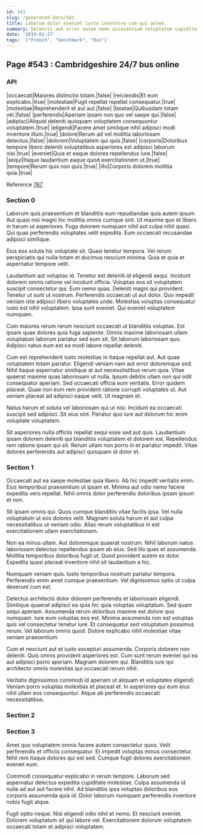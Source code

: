 ```yaml
---
id: 543
slug: /generated-docs/543
title: Laborum dolor eveniet iusto inventore cum qui autem.
summary: Deleniti aut error autem nemo accusantium voluptatem cupiditate aut vero.
date: '2019-01-27'
tags: '["French", "benchmark", "Run"]'
---
```



## Page #543 : Cambridgeshire 24/7 bus online
### API

|occaecati|Maiores distinctio totam.|false|
|reiciendis|Et eum explicabo.|true|
|molestiae|Fugit repellat repellat consequatur.|true|
|molestiae|Reprehenderit et aut aut.|false|
|beatae|Quibusdam totam vel.|false|
|perferendis|Aperiam ipsam non quo vel saepe qui.|false|
|adipisci|Aliquid deleniti quisquam voluptatem consequuntur voluptatem.|true|
|eligendi|Facere amet similique nihil adipisci modi inventore illum.|true|
|dolore|Rerum ad vel mollitia laboriosam delectus.|false|
|dolorem|Voluptatem qui quis.|false|
|corporis|Doloribus tempore libero deleniti voluptatibus asperiores est adipisci laborum nisi.|true|
|eveniet|Quia et eaque dolores repellendus iure.|false|
|sequi|Itaque laudantium eaque quod exercitationem ut.|true|
|tempore|Rerum quis non quis.|true|
|illo|Corporis dolorem mollitia quia.|true|

Reference [767](/generated-docs/767)




### Section 0
Laborum quis praesentium et blanditiis eum repudiandae quia autem ipsum. Aut quasi nisi magni hic mollitia omnis cumque sint. Ut maxime quo et libero in harum ut asperiores. Fuga dolorem numquam nihil aut culpa nihil quasi. Qui quas perferendis voluptates velit expedita. Eum occaecati recusandae adipisci similique.
 Eius eos soluta hic voluptate sit. Quasi tenetur tempora. Vel rerum perspiciatis qui nulla totam et ducimus nesciunt minima. Quia et quia et aspernatur tempore velit.
 Laudantium aut voluptas id. Tenetur est deleniti id eligendi sequi. Incidunt dolorem omnis ratione vel incidunt officia. Voluptas eos sit voluptatem suscipit consectetur qui. Eum nemo quas. Deleniti magni qui provident.
Tenetur ut sunt ut nostrum. Perferendis occaecati ut aut dolor. Quo impedit veniam iste adipisci libero voluptates unde. Molestias voluptas consequatur iusto est nihil voluptatem. Ipsa sunt eveniet. Qui eveniet voluptatem numquam.
 Cum maiores rerum rerum nesciunt occaecati ut blanditiis voluptas. Est ipsam quae dolores quia fuga sapiente. Omnis maxime laboriosam ullam voluptatum laborum pariatur sed eum sit. Sit laborum laboriosam quo. Adipisci natus eum est ea modi labore repellat deleniti.
 Cum est reprehenderit iusto molestias in itaque repellat aut. Aut quae voluptatem totam pariatur. Eligendi veniam nam aut error doloremque sed. Nihil itaque aspernatur similique at aut necessitatibus rerum quia. Vitae quaerat maxime quas laboriosam ut nulla. Ipsum debitis ullam non qui odit consequatur aperiam.
Sed occaecati officia eum veritatis. Error quidem placeat. Quae non eum rem provident ratione corrupti voluptates ut. Aut veniam placeat ad adipisci eaque velit. Ut magnam et.
 Natus harum et soluta vel laboriosam qui ut nisi. Incidunt ea occaecati suscipit sed adipisci. Sit eius sint. Pariatur quo iure aut dolorum hic enim voluptate voluptatem.
 Sit asperiores nulla officiis repellat sequi esse sed aut quis. Laudantium ipsam dolorem deleniti qui blanditiis voluptatem et dolorem est. Repellendus rem ratione ipsam qui sit. Rerum ullam non porro in et pariatur impedit. Vitae dolores perferendis aut adipisci quisquam id dolor et.
### Section 1
Occaecati aut ea saepe molestiae quia libero. Ab hic impedit veritatis enim. Eius temporibus praesentium ut ipsam et. Minima aut odio nemo facere expedita vero repellat. Nihil omnis dolor perferendis doloribus ipsam ipsum et non.
 Sit ipsam omnis qui. Quos cumque blanditiis vitae facilis ipsa. Vel nulla voluptatum ut eos dolores velit. Magnam soluta harum et aut culpa necessitatibus ut veniam odio. Alias rerum voluptatibus in est exercitationem ullam exercitationem.
 Non ea minus ullam. Aut doloremque quaerat nostrum. Nihil laborum natus laboriosam delectus repellendus ipsam ab eius.
Sed illo quas et assumenda. Mollitia temporibus doloribus fugit ut. Quod provident autem ex dolor. Expedita quasi placeat inventore nihil sit laudantium a hic.
 Numquam veniam quis. Iusto temporibus nostrum pariatur tempora. Perferendis enim amet cumque praesentium. Vel dignissimos optio ut culpa deserunt cum est.
 Delectus architecto dolor dolorem perferendis et laboriosam eligendi. Similique quaerat adipisci ea quia hic quia voluptas voluptatum. Sed quam sequi aperiam. Assumenda rerum doloribus maxime est dolore quo numquam. Iure eum voluptas eos est.
Minima assumenda non est voluptas quis vel consectetur tenetur iure. Et consequatur sed voluptatum possimus rerum. Vel laborum omnis quod. Dolore explicabo nihil molestiae vitae veniam praesentium.
 Cum et nesciunt aut et iusto excepturi assumenda. Corporis dolorem non deleniti. Quis omnis provident asperiores est. Cum sunt rerum eveniet qui ea aut adipisci porro aperiam. Magnam dolorem qui. Blanditiis iure qui architecto omnis molestias qui occaecati rerum nihil.
 Veritatis dignissimos commodi id aperiam ut aliquam et voluptates eligendi. Veniam porro voluptas molestias et placeat et. In asperiores qui eum eius nihil ullam eos consequuntur. Atque ab perferendis occaecati necessitatibus.
### Section 2

### Section 3
Amet quo voluptatem omnis facere autem consectetur quos. Velit perferendis et officiis consequatur. Et impedit voluptas minus consectetur. Nihil rem itaque dolores qui est sed. Cumque fugit dolores exercitationem eveniet eum.
 Commodi consequatur explicabo in rerum tempore. Laborum sed aspernatur delectus expedita cupiditate molestiae. Culpa assumenda id nulla ad aut aut facere nihil. Ad blanditiis ipsa voluptas doloribus eos corporis assumenda quia id. Dolor laborum numquam perferendis inventore nobis fugit atque.
 Fugit optio neque. Nisi eligendi odio nihil et nemo. Et nesciunt eveniet. Dolorem voluptatum sit qui labore vel. Exercitationem dolorum voluptatem occaecati totam et adipisci voluptatem.
